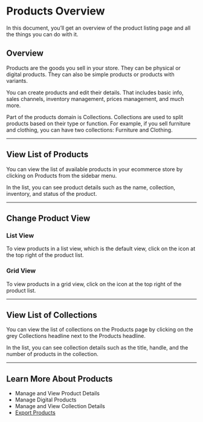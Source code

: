 
# Products Overview

In this document, you’ll get an overview of the product listing page and all the things you can do with it.

## Overview

Products are the goods you sell in your store. They can be physical or digital products. They can also be simple products or products with variants.

You can create products and edit their details. That includes basic info, sales channels, inventory management, prices management, and much more.

Part of the products domain is Collections. Collections are used to split products based on their type or function. For example, if you sell furniture and clothing, you can have two collections: Furniture and Clothing.

---

## View List of Products

You can view the list of available products in your ecommerce store by clicking on Products from the sidebar menu.

In the list, you can see product details such as the name, collection, inventory, and status of the product.

---

## Change Product View

### List View

To view products in a list view, which is the default view, click on the <UiIcon lightIcon="https://i.imgur.com/A4kBy4n.png" darkIcon="https://i.imgur.com/y50COcH.png" alt="list" /> icon at the top right of the product list.

### Grid View

To view products in a grid view, click on the <UiIcon lightIcon="https://i.imgur.com/HXMOOzK.png" darkIcon="https://i.imgur.com/fAHh3vz.png" alt="grid" /> icon at the top right of the product list.

---

## View List of Collections

You can view the list of collections on the Products page by clicking on the grey Collections headline next to the Products headline.

In the list, you can see collection details such as the title, handle, and the number of products in the collection.

---

## Learn More About Products

- Manage and View Product Details
- Manage Digital Products
- Manage and View Collection Details
- [Export Products](./export.mdx)